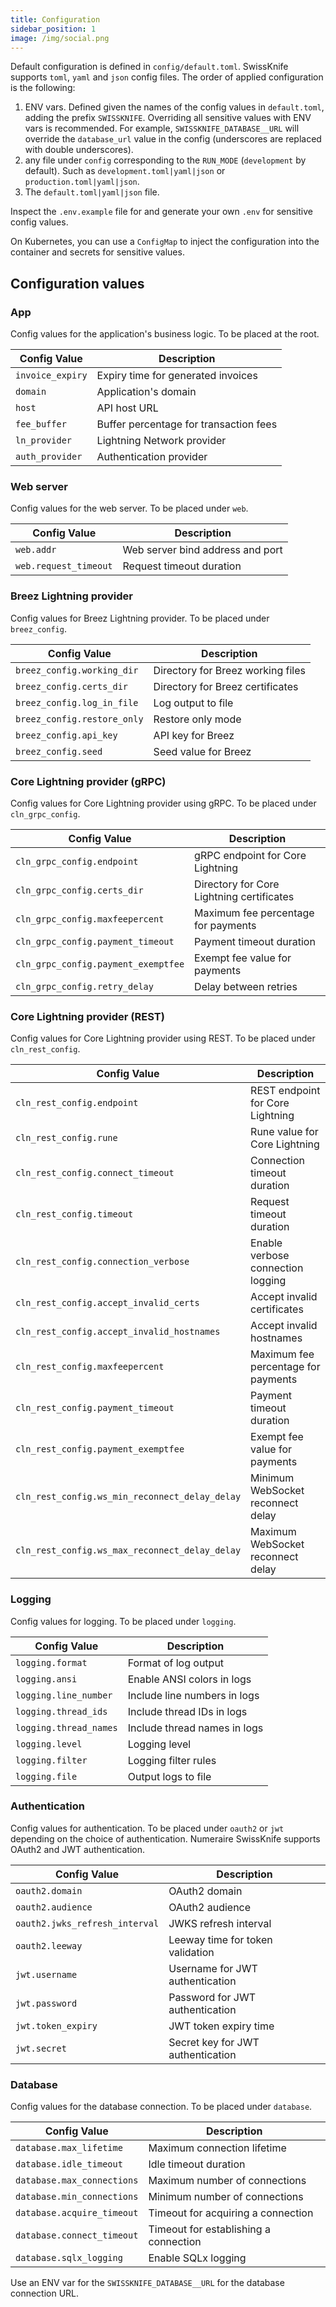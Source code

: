 ```yaml
---
title: Configuration
sidebar_position: 1
image: /img/social.png
---
```


Default configuration is defined in `config/default.toml`. SwissKnife supports `toml`, `yaml` and `json` config files. The order of applied configuration is the following:

1. ENV vars. Defined given the names of the config values in `default.toml`, adding the prefix `SWISSKNIFE`. Overriding all sensitive values with ENV vars is recommended. For example, `SWISSKNIFE_DATABASE__URL` will override the `database_url` value in the config (underscores are replaced with double underscores).
2. any file under `config` corresponding to the `RUN_MODE` (`development` by default). Such as `development.toml|yaml|json` or `production.toml|yaml|json`.
3. The `default.toml|yaml|json` file.

Inspect the `.env.example` file for and generate your own `.env` for sensitive config values.

On Kubernetes, you can use a `ConfigMap` to inject the configuration into the container and secrets for sensitive values.

## Configuration values

### App

Config values for the application's business logic. To be placed at the root.

| Config Value       | Description                                      |
|--------------------|--------------------------------------------------|
| `invoice_expiry`   | Expiry time for generated invoices               |
| `domain`           | Application's domain                             |
| `host`             | API host URL                                     |
| `fee_buffer`       | Buffer percentage for transaction fees           |
| `ln_provider`      | Lightning Network provider                       |
| `auth_provider`    | Authentication provider                          |

### Web server

Config values for the web server. To be placed under `web`.

| Config Value       | Description                                      |
|--------------------|--------------------------------------------------|
| `web.addr`         | Web server bind address and port                 |
| `web.request_timeout` | Request timeout duration                      |

### Breez Lightning provider

Config values for Breez Lightning provider. To be placed under `breez_config`.

| Config Value           | Description                                      |
|------------------------|--------------------------------------------------|
| `breez_config.working_dir` | Directory for Breez working files          |
| `breez_config.certs_dir`   | Directory for Breez certificates           |
| `breez_config.log_in_file` | Log output to file                          |
| `breez_config.restore_only`| Restore only mode                           |
| `breez_config.api_key`     | API key for Breez                           |
| `breez_config.seed`        | Seed value for Breez                        |

### Core Lightning provider (gRPC)

Config values for Core Lightning provider using gRPC. To be placed under `cln_grpc_config`.

| Config Value              | Description                                      |
|---------------------------|--------------------------------------------------|
| `cln_grpc_config.endpoint` | gRPC endpoint for Core Lightning                |
| `cln_grpc_config.certs_dir`| Directory for Core Lightning certificates       |
| `cln_grpc_config.maxfeepercent` | Maximum fee percentage for payments    |
| `cln_grpc_config.payment_timeout` | Payment timeout duration              |
| `cln_grpc_config.payment_exemptfee` | Exempt fee value for payments       |
| `cln_grpc_config.retry_delay` | Delay between retries                     |

### Core Lightning provider (REST)

Config values for Core Lightning provider using REST. To be placed under `cln_rest_config`.

| Config Value                     | Description                                      |
|----------------------------------|--------------------------------------------------|
| `cln_rest_config.endpoint`       | REST endpoint for Core Lightning                 |
| `cln_rest_config.rune`           | Rune value for Core Lightning                    |
| `cln_rest_config.connect_timeout`| Connection timeout duration                      |
| `cln_rest_config.timeout`        | Request timeout duration                         |
| `cln_rest_config.connection_verbose` | Enable verbose connection logging         |
| `cln_rest_config.accept_invalid_certs` | Accept invalid certificates              |
| `cln_rest_config.accept_invalid_hostnames` | Accept invalid hostnames             |
| `cln_rest_config.maxfeepercent`  | Maximum fee percentage for payments              |
| `cln_rest_config.payment_timeout`| Payment timeout duration                         |
| `cln_rest_config.payment_exemptfee` | Exempt fee value for payments              |
| `cln_rest_config.ws_min_reconnect_delay_delay` | Minimum WebSocket reconnect delay  |
| `cln_rest_config.ws_max_reconnect_delay_delay` | Maximum WebSocket reconnect delay  |

### Logging

Config values for logging. To be placed under `logging`.

| Config Value          | Description                                      |
|-----------------------|--------------------------------------------------|
| `logging.format`      | Format of log output                             |
| `logging.ansi`        | Enable ANSI colors in logs                       |
| `logging.line_number` | Include line numbers in logs                     |
| `logging.thread_ids`  | Include thread IDs in logs                       |
| `logging.thread_names`| Include thread names in logs                     |
| `logging.level`       | Logging level                                    |
| `logging.filter`      | Logging filter rules                             |
| `logging.file`        | Output logs to file                              |

### Authentication

Config values for authentication. To be placed under `oauth2` or `jwt` depending on the choice of authentication.
Numeraire SwissKnife supports OAuth2 and JWT authentication.

| Config Value                   | Description                                      |
|--------------------------------|--------------------------------------------------|
| `oauth2.domain`                | OAuth2 domain                                    |
| `oauth2.audience`              | OAuth2 audience                                  |
| `oauth2.jwks_refresh_interval` | JWKS refresh interval                            |
| `oauth2.leeway`                | Leeway time for token validation                 |
| `jwt.username`                 | Username for JWT authentication                  |
| `jwt.password`                 | Password for JWT authentication                  |
| `jwt.token_expiry`             | JWT token expiry time                            |
| `jwt.secret`                   | Secret key for JWT authentication                |

### Database

Config values for the database connection. To be placed under `database`.

| Config Value            | Description                                      |
|-------------------------|--------------------------------------------------|
| `database.max_lifetime` | Maximum connection lifetime                      |
| `database.idle_timeout` | Idle timeout duration                            |
| `database.max_connections` | Maximum number of connections                 |
| `database.min_connections` | Minimum number of connections                 |
| `database.acquire_timeout` | Timeout for acquiring a connection            |
| `database.connect_timeout` | Timeout for establishing a connection         |
| `database.sqlx_logging` | Enable SQLx logging                              |

Use an ENV var for the `SWISSKNIFE_DATABASE__URL` for the database connection URL.
